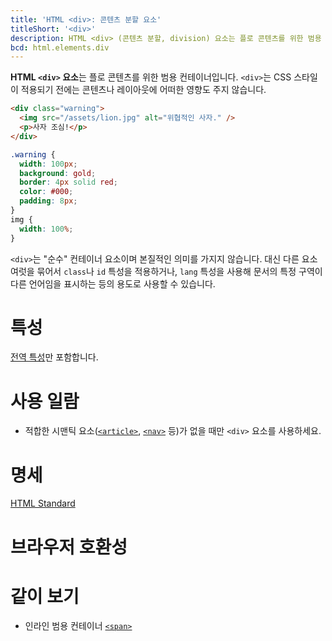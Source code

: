 ```yaml
---
title: 'HTML <div>: 콘텐츠 분할 요소'
titleShort: '<div>'
description: HTML <div> (콘텐츠 분할, division) 요소는 플로 콘텐츠를 위한 범용 컨테이너입니다.
bcd: html.elements.div
---
```


**HTML `<div>` 요소**는 플로 콘텐츠를 위한 범용 컨테이너입니다. `<div>`는 CSS 스타일이 적용되기 전에는 콘텐츠나 레이아웃에 어떠한 영향도 주지 않습니다.

```html hidden name=demo
<div class="warning">
  <img src="/assets/lion.jpg" alt="위협적인 사자." />
  <p>사자 조심!</p>
</div>
```

```css hidden name=demo
.warning {
  width: 100px;
  background: gold;
  border: 4px solid red;
  color: #000;
  padding: 8px;
}
img {
  width: 100%;
}
```

<LiveExample height={240} lang="html" name="demo" />

`<div>`는 "순수" 컨테이너 요소이며 본질적인 의미를 가지지 않습니다. 대신 다른 요소 여럿을 묶어서 `class`나 `id` 특성을 적용하거나, `lang` 특성을 사용해 문서의 특정 구역이 다른 언어임을 표시하는 등의 용도로 사용할 수 있습니다.

# 특성

[전역 특성](/docs/Web/HTML/Global_attributes)만 포함합니다.

# 사용 일람

- 적합한 시맨틱 요소([`<article>`](./article), [`<nav>`](./nav) 등)가 없을 때만 `<div>` 요소를 사용하세요.

# 명세

[HTML Standard](https://html.spec.whatwg.org/multipage/grouping-content.html#the-div-element)

# 브라우저 호환성

<BrowserCompat data={props.bcd} />

# 같이 보기

- 인라인 범용 컨테이너 [`<span>`](./span)
